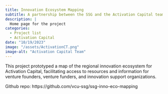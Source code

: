 ```yaml
---
title: Innovation Ecosystem Mapping
subtitle: A partnership between the SSG and the Activation Capital team
description: |
  Home page for the project
categories:
  - Project list
  - Activation Capital
date: "10/19/2023"
image: "/assets/ActivationCT.png"
image-alt: "Activation Capital Team"
---
```


This project prototyped a map of the regional innovation ecosystem for Activation Capital, facilitating access to resources and information for venture founders, venture funders, and innovation support organizations. 

Github repo: https://github.com/vcu-ssg/ssg-inno-eco-mapping

